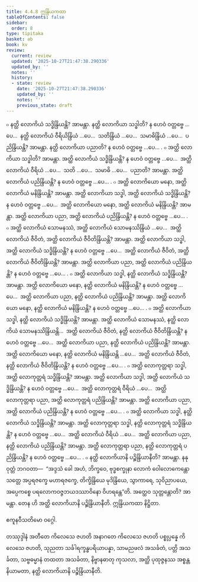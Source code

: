 ```yaml
---
title: 4.4.8 ဣန္ဒြိယကထာ
tableOfContents: false
sidebar:
  order: 8
type: tipitaka
basket: ab
book: kv
review:
  current: review
  updated: '2025-10-27T21:47:38.290336'
  updated_by: ''
  notes: ''
  history:
  - state: review
    date: '2025-10-27T21:47:38.290336'
    updated_by: ''
    notes: ''
    previous_state: draft
---
```



<ReviewStatus review={frontmatter.review} showDetails={true} />

<HypothesisAnnotation frontmatter={frontmatter} />

<DynamicBreadcrumb />

<Division number="853" book="kv" e="ch" v="32" p="426">

<Paragraph number="2635" book="kv">
๐ နတ္ထိ လောကိယံ သဒ္ဓိန္ဒြိယန္တိ? အာမန္တာ. နတ္ထိ လောကိယာ သဒ္ဓါတိ? န ဟေဝံ ဝတ္တဗ္ဗေ …ပေ…  နတ္ထိ လောကိယံ ဝီရိယိန္ဒြိယံ …ပေ…  သတိန္ဒြိယံ …ပေ…  သမာဓိန္ဒြိယံ …ပေ…  ပညိန္ဒြိယန္တိ? အာမန္တာ. နတ္ထိ လောကိယာ ပညာတိ? န ဟေဝံ ဝတ္တဗ္ဗေ …ပေ… .
</Paragraph>

<Paragraph number="2636" book="kv">
๐ အတ္ထိ လောကိယာ သဒ္ဓါတိ? အာမန္တာ. အတ္ထိ လောကိယံ သဒ္ဓိန္ဒြိယန္တိ? န ဟေဝံ ဝတ္တဗ္ဗေ …ပေ…  အတ္ထိ လောကိယံ ဝီရိယံ …ပေ…  သတိ …ပေ…  သမာဓိ …ပေ…  ပညာတိ? အာမန္တာ. အတ္ထိ လောကိယံ ပညိန္ဒြိယန္တိ? န ဟေဝံ ဝတ္တဗ္ဗေ …ပေ… .
</Paragraph>

<Paragraph number="2637" book="kv">
๐ အတ္ထိ လောကိယော မနော, အတ္ထိ လောကိယံ မနိန္ဒြိယန္တိ? အာမန္တာ. အတ္ထိ လောကိယာ သဒ္ဓါ, အတ္ထိ လောကိယံ သဒ္ဓိန္ဒြိယန္တိ? န ဟေဝံ ဝတ္တဗ္ဗေ …ပေ…  အတ္ထိ လောကိယော မနော, အတ္ထိ လောကိယံ မနိန္ဒြိယန္တိ? အာမန္တာ. အတ္ထိ လောကိယာ ပညာ, အတ္ထိ လောကိယံ ပညိန္ဒြိယန္တိ? န ဟေဝံ ဝတ္တဗ္ဗေ …ပေ… .
</Paragraph>

<Paragraph number="2638" book="kv">
๐ အတ္ထိ လောကိယံ သောမနဿံ, အတ္ထိ လောကိယံ သောမနဿိန္ဒြိယံ …ပေ…  အတ္ထိ လောကိယံ ဇီဝိတံ, အတ္ထိ လောကိယံ ဇီဝိတိန္ဒြိယန္တိ? အာမန္တာ. အတ္ထိ လောကိယာ သဒ္ဓါ, အတ္ထိ လောကိယံ သဒ္ဓိန္ဒြိယန္တိ? န ဟေဝံ ဝတ္တဗ္ဗေ …ပေ…  အတ္ထိ လောကိယံ ဇီဝိတံ, အတ္ထိ လောကိယံ ဇီဝိတိန္ဒြိယန္တိ? အာမန္တာ. အတ္ထိ လောကိယာ ပညာ, အတ္ထိ လောကိယံ ပညိန္ဒြိယန္တိ? န ဟေဝံ ဝတ္တဗ္ဗေ …ပေ… .
</Paragraph>

</Division>
<Division number="854" book="kv" e="ch" v="32" p="426">

<Paragraph number="2639" book="kv">
๐ အတ္ထိ လောကိယာ သဒ္ဓါ, နတ္ထိ လောကိယံ သဒ္ဓိန္ဒြိယန္တိ? အာမန္တာ. အတ္ထိ လောကိယော မနော, နတ္ထိ လောကိယံ မနိန္ဒြိယန္တိ? န ဟေဝံ ဝတ္တဗ္ဗေ …ပေ…  အတ္ထိ လောကိယာ ပညာ, နတ္ထိ လောကိယံ ပညိန္ဒြိယန္တိ? အာမန္တာ. အတ္ထိ လောကိယော မနော, နတ္ထိ လောကိယံ မနိန္ဒြိယန္တိ? န ဟေဝံ ဝတ္တဗ္ဗေ …ပေ… .
</Paragraph>

<Paragraph number="2640" book="kv">
๐ အတ္ထိ လောကိယာ သဒ္ဓါ, နတ္ထိ လောကိယံ သဒ္ဓိန္ဒြိယန္တိ? အာမန္တာ. အတ္ထိ လောကိယံ သောမနဿံ, နတ္ထိ လောကိယံ သောမနဿိန္ဒြိယန္တိ…  အတ္ထိ လောကိယံ ဇီဝိတံ, နတ္ထိ လောကိယံ ဇီဝိတိန္ဒြိယန္တိ? န ဟေဝံ ဝတ္တဗ္ဗေ …ပေ…  အတ္ထိ လောကိယာ ပညာ, နတ္ထိ လောကိယံ ပညိန္ဒြိယန္တိ? အာမန္တာ. အတ္ထိ လောကိယော မနော, နတ္ထိ လောကိယံ မနိန္ဒြိယန္တိ …ပေ…  အတ္ထိ လောကိယံ ဇီဝိတံ, နတ္ထိ လောကိယံ ဇီဝိတိန္ဒြိယန္တိ? န ဟေဝံ ဝတ္တဗ္ဗေ …ပေ… .
</Paragraph>

</Division>
<Division number="855" book="kv" e="ch" v="32" p="427">

<Paragraph number="2641" book="kv">
๐ အတ္ထိ လောကုတ္တရာ သဒ္ဓါ, အတ္ထိ လောကုတ္တရံ သဒ္ဓိန္ဒြိယန္တိ? အာမန္တာ. အတ္ထိ လောကိယာ သဒ္ဓါ, အတ္ထိ လောကိယံ သဒ္ဓိန္ဒြိယန္တိ? န ဟေဝံ ဝတ္တဗ္ဗေ …ပေ…  အတ္ထိ လောကုတ္တရံ ဝီရိယံ …ပေ…  အတ္ထိ လောကုတ္တရာ ပညာ, အတ္ထိ လောကုတ္တရံ ပညိန္ဒြိယန္တိ? အာမန္တာ. အတ္ထိ လောကိယာ ပညာ, အတ္ထိ လောကိယံ ပညိန္ဒြိယန္တိ? န ဟေဝံ ဝတ္တဗ္ဗေ …ပေ… .
</Paragraph>

<Paragraph number="2642" book="kv">
๐ အတ္ထိ လောကိယာ သဒ္ဓါ, နတ္ထိ လောကိယံ သဒ္ဓိန္ဒြိယန္တိ? အာမန္တာ. အတ္ထိ လောကုတ္တရာ သဒ္ဓါ, နတ္ထိ လောကုတ္တရံ သဒ္ဓိန္ဒြိယန္တိ? န ဟေဝံ ဝတ္တဗ္ဗေ …ပေ…  အတ္ထိ လောကိယံ ဝီရိယံ …ပေ…  အတ္ထိ လောကိယာ ပညာ, နတ္ထိ လောကိယံ ပညိန္ဒြိယန္တိ? အာမန္တာ. အတ္ထိ လောကုတ္တရာ ပညာ, နတ္ထိ လောကုတ္တရံ ပညိန္ဒြိယန္တိ? န ဟေဝံ ဝတ္တဗ္ဗေ …ပေ… .
</Paragraph>

</Division>
<Division number="856" book="kv" e="ch" v="32" p="427">

<Paragraph number="2643" book="kv">
๐ နတ္ထိ လောကိယာနိ ပဉ္စိန္ဒြိယာနီတိ? အာမန္တာ. နနု ဝုတ္တံ ဘဂဝတာ—  “အဒ္ဒသံ ခေါ အဟံ, ဘိက္ခဝေ, ဗုဒ္ဓစက္ခုနာ လောကံ ဝေါလောကေန္တော သတ္တေ အပ္ပရဇက္ခေ မဟာရဇက္ခေ, တိက္ခိန္ဒြိယေ မုဒိန္ဒြိယေ, သွာကာရေ, သုဝိညာပယေ, အပ္ပေကစ္စေ ပရလောကဝဇ္ဇဘယဒဿာဝိနော ဝိဟရန္တေ”တိ. အတ္ထေဝ သုတ္တန္တောတိ? အာမန္တာ. တေန ဟိ အတ္ထိ လောကိယာနိ ပဉ္စိန္ဒြိယာနီတိ.

</Paragraph>
</Division>

<Paragraph number="2644" type="center" book="kv">
ဣန္ဒြိယကထာ နိဋ္ဌိတာ.

  
ဧကူနဝီသတိမော ဝဂ္ဂေါ.



</Paragraph>

<Paragraph number="2645" type="center" book="kv">
တဿုဒ္ဒါနံ


</Paragraph>

<Paragraph number="2646" book="kv">
အတီတေ ကိလေသေ ဇဟတိ အနာဂတေ ကိလေသေ ဇဟတိ ပစ္စုပ္ပန္နေ ကိလေသေ ဇဟတိ, သုညတာ သင်္ခါရက္ခန္ဓပရိယာပန္နာ, သာမညဖလံ အသင်္ခတံ, ပတ္တိ အသင်္ခတာ, သဗ္ဗဓမ္မာနံ တထတာ အသင်္ခတာ, နိဗ္ဗာနဓာတု ကုသလာ, အတ္ထိ ပုထုဇ္ဇနဿ အစ္စန္တနိယာမတာ, နတ္ထိ လောကိယာနိ ပဉ္စိန္ဒြိယာနီတိ.
</Paragraph>